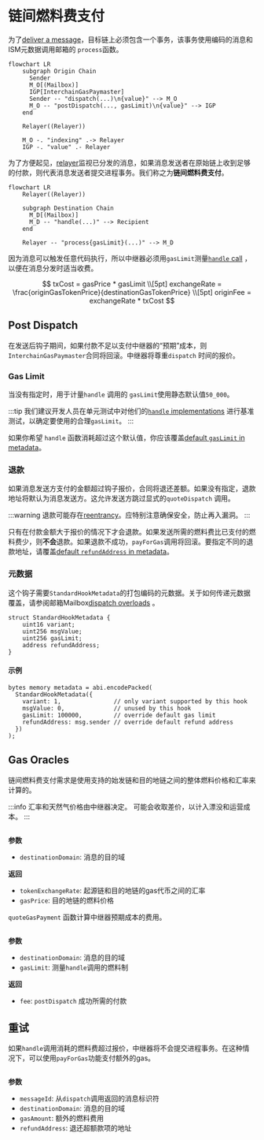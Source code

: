 
# 链间燃料费支付

为了[deliver a message](../messaging/receive.mdx)，目标链上必须包含一个事务，该事务使用编码的消息和ISM元数据调用邮箱的 `process`函数。

```mermaid
flowchart LR
    subgraph Origin Chain
      Sender
      M_O[(Mailbox)]
      IGP[InterchainGasPaymaster]
      Sender -- "dispatch(...)\n{value}" --> M_O
      M_O -- "postDispatch(..., gasLimit)\n{value}" --> IGP
    end

    Relayer((Relayer))

    M_O -. "indexing" .-> Relayer
    IGP -. "value" .- Relayer
```

为了方便起见，[relayer](../../operate/relayer/run-relayer.mdx)监视已分发的消息，如果消息发送者在原始链上收到足够的付款，则代表消息发送者提交进程事务。我们称之为**链间燃料费支付**。

```mermaid
flowchart LR
    Relayer((Relayer))

    subgraph Destination Chain
      M_D[(Mailbox)]
      M_D -- "handle(...)" --> Recipient
    end

    Relayer -- "process{gasLimit}(...)" --> M_D
```

因为消息可以触发任意代码执行，所以中继器必须用`gasLimit`测量[`handle` call](../messaging/receive.mdx#handle) ，以便在消息分发时适当收费。

$$
txCost = gasPrice * gasLimit
\\[5pt]
exchangeRate = \frac{originGasTokenPrice}{destinationGasTokenPrice}
\\[5pt]
originFee = exchangeRate * txCost
$$

## Post Dispatch

在发送后钩子期间，如果付款不足以支付中继器的“预期”成本，则 `InterchainGasPaymaster`合同将回滚。中继器将尊重`dispatch` 时间的报价。

### Gas Limit

当没有指定时，用于计量`handle` 调用的 `gasLimit`使用静态默认值`50_000`。

:::tip
我们建议开发人员在单元测试中对他们的[`handle` implementations](../messaging/receive.mdx#handle) 进行基准测试，以确定要使用的合理`gasLimit`。
:::

如果你希望 `handle` 函数消耗超过这个默认值，你应该覆盖[default `gasLimit` in metadata](#metadata)。

### 退款

如果消息发送方支付的金额超过钩子报价，合同将退还差额。如果没有指定，退款地址将默认为消息发送方。这允许发送方跳过显式的`quoteDispatch` 调用。

:::warning
退款可能存在[reentrancy](https://www.certik.com/resources/blog/3K7ZUAKpOr1GW75J2i0VHh-what-is-a-reentracy-attack)。应特别注意确保安全，防止再入漏洞。
:::

只有在付款金额大于报价的情况下才会退款。如果发送所需的燃料费比已支付的燃料费少，则**不会**退款。如果退款不成功，`payForGas`调用将回滚。要指定不同的退款地址，请覆盖[default `refundAddress` in metadata](#metadata)。

### 元数据

这个钩子需要`StandardHookMetadata`的打包编码的元数据。关于如何传递元数据覆盖，请参阅邮箱Mailbox[dispatch overloads](../messaging/send.mdx#overriding-default-hook-metadata) 。

<Tabs groupId="lang">
<TabItem value="sol" label="Solidity">

```solidity
struct StandardHookMetadata {
    uint16 variant;
    uint256 msgValue;
    uint256 gasLimit;
    address refundAddress;
}
```

#### 示例

```solidity
bytes memory metadata = abi.encodePacked(
  StandardHookMetadata({
    variant: 1,               // only variant supported by this hook
    msgValue: 0,              // unused by this hook
    gasLimit: 100000,         // override default gas limit
    refundAddress: msg.sender // override default refund address
  })
);
```

</TabItem>
</Tabs>

## Gas Oracles

链间燃料费支付需求是使用支持的始发链和目的地链之间的整体燃料价格和汇率来计算的。

:::info
汇率和天然气价格由中继器决定。 可能会收取差价，以计入漂没和运营成本。
:::

<Tabs groupId="lang">
<TabItem value="sol" label="Solidity">

```solidity file=<rootDir>/node_modules/@hyperlane-xyz/core/contracts/hooks/igp/InterchainGasPaymaster.sol#L220-L240
```

**参数**

- `destinationDomain`: 消息的目的域

**返回**
- `tokenExchangeRate`: 起源链和目的地链的gas代币之间的汇率
- `gasPrice`: 目的地链的燃料价格

</TabItem>
</Tabs>

`quoteGasPayment` 函数计算中继器预期成本的费用。

<Tabs groupId="lang">
<TabItem value="sol" label="Solidity">

```solidity file=<rootDir>/node_modules/@hyperlane-xyz/core/contracts/hooks/igp/InterchainGasPaymaster.sol#L194-L211
```

**参数**
- `destinationDomain`: 消息的目的域
- `gasLimit`: 测量`handle`调用的燃料制

**返回**
- `fee`: `postDispatch` 成功所需的付款

</TabItem>
</Tabs>

## 重试

如果`handle`调用消耗的燃料费超过报价，中继器将不会提交进程事务。在这种情况下，可以使用`payForGas`功能支付额外的gas。

<Tabs groupId="lang">
<TabItem value="sol" label="Solidity">

```solidity file=<rootDir>/node_modules/@hyperlane-xyz/core/contracts/interfaces/IInterchainGasPaymaster.sol#L24-L29
```

**参数**
- `messageId`: 从`dispatch`调用返回的消息标识符
- `destinationDomain`: 消息的目的域
- `gasAmount`: 额外的燃料费用
- `refundAddress`: 退还超额款项的地址

</TabItem>
</Tabs>
